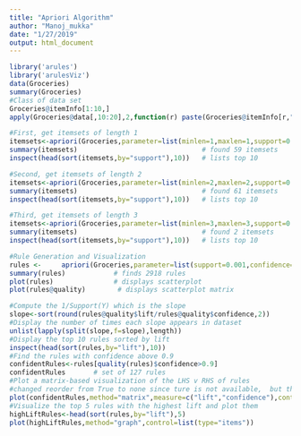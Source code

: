 ```yaml
---
title: "Apriori Algorithm"
author: "Manoj_mukka"
date: "1/27/2019"
output: html_document
---
```


```r
library('arules')
library('arulesViz')
data(Groceries)
summary(Groceries)
#Class of data set
Groceries@itemInfo[1:10,]
apply(Groceries@data[,10:20],2,function(r) paste(Groceries@itemInfo[r,"labels"],collapse=", "))
```

```r
#First, get itemsets of length 1
itemsets<-apriori(Groceries,parameter=list(minlen=1,maxlen=1,support=0.02,target="frequent itemsets"))
summary(itemsets)                               # found 59 itemsets
inspect(head(sort(itemsets,by="support"),10))   # lists top 10

#Second, get itemsets of length 2
itemsets<-apriori(Groceries,parameter=list(minlen=2,maxlen=2,support=0.02,target="frequent itemsets"))
summary(itemsets)                               # found 61 itemsets
inspect(head(sort(itemsets,by="support"),10))   # lists top 10

#Third, get itemsets of length 3
itemsets<-apriori(Groceries,parameter=list(minlen=3,maxlen=3,support=0.02,target="frequent itemsets"))
summary(itemsets)                               # found 2 itemsets
inspect(head(sort(itemsets,by="support"),10))   # lists top 10
```

```r
#Rule Generation and Visualization
rules <-     apriori(Groceries,parameter=list(support=0.001,confidence=0.6,target="rules"))
summary(rules)            # finds 2918 rules
plot(rules)               # displays scatterplot
plot(rules@quality)        # displays scatterplot matrix

#Compute the 1/Support(Y) which is the slope
slope<-sort(round(rules@quality$lift/rules@quality$confidence,2))
#Display the number of times each slope appears in dataset
unlist(lapply(split(slope,f=slope),length))
#Display the top 10 rules sorted by lift
inspect(head(sort(rules,by="lift"),10))
#Find the rules with confidence above 0.9
confidentRules<-rules[quality(rules)$confidence>0.9] 
confidentRules       # set of 127 rules
#Plot a matrix-based visualization of the LHS v RHS of rules
#changed reorder from True to none since ture is not available,  but the plot is same with different order
plot(confidentRules,method="matrix",measure=c("lift","confidence"),control=list(reorder='none'))
#Visualize the top 5 rules with the highest lift and plot them
highLiftRules<-head(sort(rules,by="lift"),5) 
plot(highLiftRules,method="graph",control=list(type="items"))
```